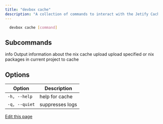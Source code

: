 ```yaml
---
title: "devbox cache"
description: "A collection of commands to interact with the Jetify Cache or other Nix caches."
---
```


```bash
  devbox cache [command]
```

## Subcommands[​](#subcommands "Direct link to Subcommands")

info Output information about the nix cache upload upload specified or nix packages in current
project to cache

## Options[​](#options "Direct link to Options")

| Option        | Description     |
| ------------- | --------------- |
| `-h, --help`  | help for cache  |
| `-q, --quiet` | suppresses logs |

[Edit this page](https://github.com/jetify-com/devbox/tree/main/docs/app/docs/cli-reference/devbox-cache.md)
